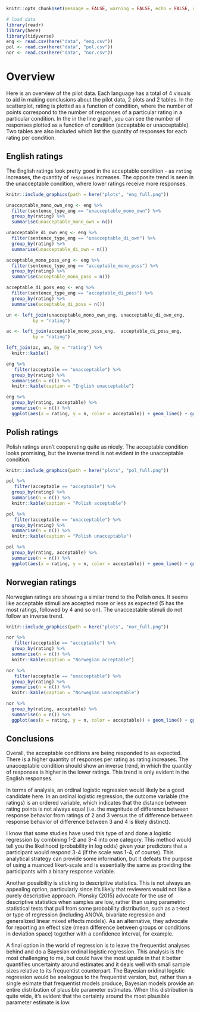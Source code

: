 ```r
knitr::opts_chunk$set(message = FALSE, warning = FALSE, echo = FALSE, dpi = 200)
```

```r
# load data 
library(readr)
library(here)
library(tidyverse)
eng <- read.csv(here("data", "eng.csv"))
pol <- read.csv(here("data", "pol.csv"))
nor <- read.csv(here("data", "nor.csv"))
```

# Overview

Here is an overview of the pilot data. Each language has a total of 4 visuals to aid in making conclusions about the pilot data, 2 plots and 2 tables. In the scatterplot, rating is plotted as a function of condition, where the number of points correspond to the number of responses of a particular rating in a particular condition.
In the in the line graph, you can see the number of responses plotted as a function of condition (acceptable or unacceptable). 
Two tables are also included which list the quantity of responses for each rating per condition.

## English ratings 

The English ratings look pretty good in the acceptable condition - as `rating` increases, the quantity of `responses` increases. The opposite trend is seen in the unacceptable condition, where lower ratings receive more responses. 

```r
knitr::include_graphics(path = here("plots", "eng_full.png"))
```

```r
unacceptable_mono_own_eng <- eng %>% 
  filter(sentence_type_eng == "unacceptable_mono_own") %>% 
  group_by(rating) %>%
  summarise(unacceptable_mono_own = n()) 

unacceptable_di_own_eng <- eng %>% 
  filter(sentence_type_eng == "unacceptable_di_own") %>% 
  group_by(rating) %>%
  summarise(unacceptable_di_own = n()) 

acceptable_mono_poss_eng <- eng %>% 
  filter(sentence_type_eng == "acceptable_mono_poss") %>% 
  group_by(rating) %>%
  summarise(acceptable_mono_poss = n()) 

acceptable_di_poss_eng <- eng %>% 
  filter(sentence_type_eng == "acceptable_di_poss") %>% 
  group_by(rating) %>%
  summarise(acceptable_di_poss = n()) 

un <- left_join(unacceptable_mono_own_eng, unacceptable_di_own_eng,
          by = "rating")

ac <- left_join(acceptable_mono_poss_eng,  acceptable_di_poss_eng,
          by = "rating")

left_join(ac, un, by = "rating") %>% 
  knitr::kable()
```

```r
eng %>% 
   filter(acceptable == "unacceptable") %>% 
  group_by(rating) %>%
  summarise(n = n()) %>% 
  knitr::kable(caption = "English unacceptable")

```

```r
eng %>% 
  group_by(rating, acceptable) %>%
  summarise(n = n()) %>% 
  ggplot(aes(x = rating, y = n, color = acceptable)) + geom_line() + ggtitle("English")

```

## Polish ratings 

Polish ratings aren't cooperating quite as nicely. The acceptable condition looks promising, but the inverse trend is not evident in the unacceptable condition. 

```r
knitr::include_graphics(path = here("plots", "pol_full.png"))
```
```r
pol %>% 
   filter(acceptable == "acceptable") %>% 
  group_by(rating) %>%
  summarise(n = n()) %>% 
  knitr::kable(caption = "Polish acceptable")

```

```r
pol %>% 
   filter(acceptable == "unacceptable") %>% 
  group_by(rating) %>%
  summarise(n = n()) %>% 
  knitr::kable(caption = "Polish unacceptable")

```

```r
pol %>% 
  group_by(rating, acceptable) %>%
  summarise(n = n()) %>% 
  ggplot(aes(x = rating, y = n, color = acceptable)) + geom_line() + ggtitle("Polish")
```

## Norwegian ratings 

Norwegian ratings are showing a similar trend to the Polish ones. It seems like acceptable stimuli are accepted more or less as expected (5 has the most ratings, followed by 4 and so on). The unacceptable stimuli do not follow an inverse trend. 

```r
knitr::include_graphics(path = here("plots", "nor_full.png"))
```

```r
nor %>% 
   filter(acceptable == "acceptable") %>% 
  group_by(rating) %>%
  summarise(n = n()) %>% 
  knitr::kable(caption = "Norwegian acceptable")

```

```r
nor %>% 
   filter(acceptable == "unacceptable") %>% 
  group_by(rating) %>%
  summarise(n = n()) %>% 
  knitr::kable(caption = "Norwegian unacceptable")

```



```r
nor %>% 
  group_by(rating, acceptable) %>%
  summarise(n = n()) %>% 
  ggplot(aes(x = rating, y = n, color = acceptable)) + geom_line() + ggtitle("Norwegian")
```

## Conclusions 

Overall, the acceptable conditions are being responded to as expected. There is a higher quantity of responses per rating as rating increases. The unacceptable condition should show an inverse trend, in which the quantity of responses is higher in the lower ratings. This trend is only evident in the English responses. 

In terms of analysis, an ordinal logistic regression would likely be a good candidate here. In an ordinal logistic regression, the outcome variable (the ratings) is an ordered variable, which indicates that the distance between rating points is not always equal (i.e. the magnitude of difference between response behavior from ratings of 2 and 3 versus the of difference between response behavior of difference between 3 and 4 is likely distinct). 

I know that some studies have used this type of and done a logistic regression by combining 1-2 and 3-4 into one category. This method would tell you the likelihood (probability in log odds) given your predictors that a participant would respond 3-4 (if the scale was 1-4, of course). This analytical strategy can provide some information, but it defeats the purpose of using a nuanced likert-scale and is essentially the same as providing the participants with a binary response variable. 

Another possibility is sticking to descriptive statistics. This is not always an appealing option, particularly since it's likely that reviewers would not like a purely descriptive approach. Plonsky (2015) advocate for the use of descriptive statistics when samples are low, rather than using parametric statistical tests that pull from some probability distribution, such as a t-test or type of regression (including ANOVA, bivariate regression and generalized linear mixed effects models). As an alternative, they advocate for reporting an effect size (mean difference between groups or conditions in deviation space) together with a confidence interval, for example. 

A final option in the world of regression is to leave the frequentist analyses behind and do a Bayesian ordinal logistic regression. This analysis is the most challenging to me, but could have the most upside in that it better quantifies uncertainty around estimates and it deals well with small sample sizes relative to its frequentist counterpart. The Bayesian oridinal logistic regression would be analogous to the frequentist version, but, rather than a single esimate that frequentist models produce, Bayesian models provide an entire distribution of plausible parameter estimates. When this distribution is quite wide, it's evident that the certainty around the most plausible parameter estimate is low. 

